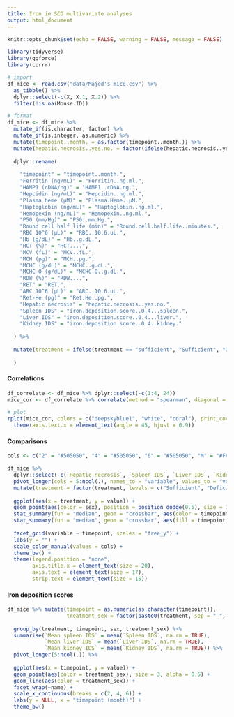 ```yaml
---
title: Iron in SCD multivariate analyses
output: html_document
---
```


```r

knitr::opts_chunk$set(echo = FALSE, warning = FALSE, message = FALSE)

library(tidyverse)
library(ggforce)
library(corrr)

```

```r

# import
df_mice <- read.csv("data/Majed's mice.csv") %>% 
  as_tibble() %>% 
  dplyr::select(-c(X, X.1, X.2)) %>% 
  filter(!is.na(Mouse.ID))

# format
df_mice <- df_mice %>% 
  mutate_if(is.character, factor) %>% 
  mutate_if(is.integer, as.numeric) %>% 
  mutate(timepoint..month. = as.factor(timepoint..month.)) %>% 
  mutate(hepatic.necrosis..yes.no. = factor(ifelse(hepatic.necrosis..yes.no. == "Y", 1, 0))) %>% 
  
  dplyr::rename(
    
    "timepoint" = "timepoint..month.",
    "Ferritin (ng/mL)" = "Ferritin..ng.ml.",
    "HAMP1 (cDNA/ng)" = "HAMP1..cDNA.ng.",
    "Hepcidin (ng/mL)" = "Hepcidin..ng.ml.",
    "Plasma heme (µM)" = "Plasma.Heme..µM.",
    "Haptoglobin (ng/mL)" = "Haptoglobin..ng.ml.",
    "Hemopexin (ng/mL)" = "Hemopexin..ng.ml.",
    "P50 (mm/Hg)" = "P50..mm.Hg.",
    "Round cell half life (min)" = "Round.cell.half.life..minutes.",
    "RBC 10^6 (µL)" = "RBC..10.6.uL.",
    "Hb (g/dL)" = "Hb..g.dL.",
    "HCT (%)" = "HCT....",
    "MCV (fL)" = "MCV..fL.",
    "MCH (pg)" = "MCH..pg.",
    "MCHC (g/dL)" = "MCHC..g.dL.",
    "MCHC-O (g/dL)" = "MCHC.O..g.dL.",
    "RDW (%)" = "RDW....",
    "RET" = "RET.",
    "ARC 10^6 (µL)" = "ARC..10.6.uL.",
    "Ret-He (pg)" = "Ret.He..pg.",
    "Hepatic necrosis" = "hepatic.necrosis..yes.no.",
    "Spleen IDS" = "iron.deposition.score..0.4...spleen.",
    "Liver IDS" = "iron.deposition.score..0.4...liver.",
    "Kidney IDS" = "iron.deposition.score..0.4..kidney."
    
  ) %>% 
  
  mutate(treatment = ifelse(treatment == "sufficient", "Sufficient", "Deficient")
    
  )

```

#### Correlations
```r
df_correlate <- df_mice %>% dplyr::select(-c(1:4, 24))
mice_cor <- df_correlate %>% correlate(method = "spearman", diagonal = NA)

# plot
rplot(mice_cor, colors = c("deepskyblue1", "white", "coral"), print_cor = TRUE) +
  theme(axis.text.x = element_text(angle = 45, hjust = 0.9))
```

#### Comparisons
```r

cols <- c("2" = "#505050", "4" = "#505050", "6" = "#505050", "M" = "#F8766D", "F" = "#00BFC4")

df_mice %>% 
  dplyr::select(-c(`Hepatic necrosis`, `Spleen IDS`, `Liver IDS`, `Kidney IDS`)) %>% 
  pivot_longer(cols = 5:ncol(.), names_to = "variable", values_to = "value") %>% 
  mutate(treatment = factor(treatment, levels = c("Sufficient", "Deficient"))) %>% 
  
  ggplot(aes(x = treatment, y = value)) +
  geom_point(aes(color = sex), position = position_dodge(0.5), size = 3, shape = 1) +
  stat_summary(fun = "median", geom = "crossbar", aes(color = timepoint), position = position_dodge(), size = .3) +
  stat_summary(fun = "median", geom = "crossbar", aes(fill = timepoint, color = sex), position = position_dodge(), size = .2, lty = 2) +
  
  facet_grid(variable ~ timepoint, scales = "free_y") +
  labs(y = "") +
  scale_color_manual(values = cols) +
  theme_bw() +
  theme(legend.position = "none",
        axis.title.x = element_text(size = 20),
        axis.text = element_text(size = 17),
        strip.text = element_text(size = 15))

```

#### Iron deposition scores
```r
df_mice %>% mutate(timepoint = as.numeric(as.character(timepoint)),
                   treatment_sex = factor(paste0(treatment, sep = "_", sex))) %>% 
  
  group_by(treatment, timepoint, sex, treatment_sex) %>% 
  summarise(`Mean spleen IDS` = mean(`Spleen IDS`, na.rm = TRUE), 
            `Mean liver IDS` = mean(`Liver IDS`, na.rm = TRUE), 
            `Mean kidney IDS` = mean(`Kidney IDS`, na.rm = TRUE)) %>% 
  pivot_longer(5:ncol(.)) %>% 
  
  ggplot(aes(x = timepoint, y = value)) +
  geom_point(aes(color = treatment_sex), size = 3, alpha = 0.5) +
  geom_line(aes(color = treatment_sex)) +
  facet_wrap(~name) +
  scale_x_continuous(breaks = c(2, 4, 6)) +
  labs(y = NULL, x = "timepoint (month)") +
  theme_bw()
```

